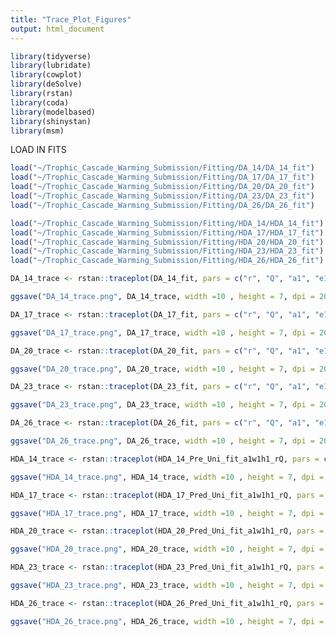```yaml
---
title: "Trace_Plot_Figures"
output: html_document
---
```


```r
library(tidyverse)
library(lubridate)
library(cowplot)
library(deSolve)
library(rstan)
library(coda)
library(modelbased)
library(shinystan)
library(msm)
```

LOAD IN FITS

```r
load("~/Trophic_Cascade_Warming_Submission/Fitting/DA_14/DA_14_fit")
load("~/Trophic_Cascade_Warming_Submission/Fitting/DA_17/DA_17_fit")
load("~/Trophic_Cascade_Warming_Submission/Fitting/DA_20/DA_20_fit")
load("~/Trophic_Cascade_Warming_Submission/Fitting/DA_23/DA_23_fit")
load("~/Trophic_Cascade_Warming_Submission/Fitting/DA_26/DA_26_fit")
```

```r
load("~/Trophic_Cascade_Warming_Submission/Fitting/HDA_14/HDA_14_fit")
load("~/Trophic_Cascade_Warming_Submission/Fitting/HDA_17/HDA_17_fit")
load("~/Trophic_Cascade_Warming_Submission/Fitting/HDA_20/HDA_20_fit")
load("~/Trophic_Cascade_Warming_Submission/Fitting/HDA_23/HDA_23_fit")
load("~/Trophic_Cascade_Warming_Submission/Fitting/HDA_26/HDA_26_fit")
```

```r

DA_14_trace <- rstan::traceplot(DA_14_fit, pars = c("r", "Q", "a1", "e1", "d1", "h1", "w1", "B", "sd_obs1", "sd_obs2", "N1_0", "N2_0"), inc_warmup = TRUE)

ggsave("DA_14_trace.png", DA_14_trace, width =10 , height = 7, dpi = 200)

```

```r
DA_17_trace <- rstan::traceplot(DA_17_fit, pars = c("r", "Q", "a1", "e1", "d1", "h1", "w1", "B", "sd_obs1", "sd_obs2", "N1_0", "N2_0"), inc_warmup = TRUE)

ggsave("DA_17_trace.png", DA_17_trace, width =10 , height = 7, dpi = 200)
```

```r
DA_20_trace <- rstan::traceplot(DA_20_fit, pars = c("r", "Q", "a1", "e1", "d1", "h1", "w1", "B", "sd_obs1", "sd_obs2", "N1_0", "N2_0"), inc_warmup = TRUE)

ggsave("DA_20_trace.png", DA_20_trace, width =10 , height = 7, dpi = 200)
```

```r
DA_23_trace <- rstan::traceplot(DA_23_fit, pars = c("r", "Q", "a1", "e1", "d1", "h1", "w1", "B", "sd_obs1", "sd_obs2", "N1_0", "N2_0"), inc_warmup = TRUE)

ggsave("DA_23_trace.png", DA_23_trace, width =10 , height = 7, dpi = 200)
```

```r
DA_26_trace <- rstan::traceplot(DA_26_fit, pars = c("r", "Q", "a1", "e1", "d1", "h1", "w1", "B", "sd_obs1", "sd_obs2", "N1_0", "N2_0"), inc_warmup = TRUE)

ggsave("DA_26_trace.png", DA_26_trace, width =10 , height = 7, dpi = 200)
```

```r
HDA_14_trace <- rstan::traceplot(HDA_14_Pre_Uni_fit_a1w1h1_rQ, pars = c("r", "Q", "a1", "h1", "w1","a2", "e2", "d2", "h2", "w2", "sd_obs1", "sd_obs2", "sd_obs3", "N1_0", "N2_0", "N3_0"), inc_warmup = TRUE)

ggsave("HDA_14_trace.png", HDA_14_trace, width =10 , height = 7, dpi = 200)
```

```r
HDA_17_trace <- rstan::traceplot(HDA_17_Pred_Uni_fit_a1w1h1_rQ, pars = c("r", "Q", "a1", "h1", "w1","a2", "e2", "d2", "h2", "w2", "sd_obs1", "sd_obs2", "sd_obs3", "N1_0", "N2_0", "N3_0"), inc_warmup = TRUE)

ggsave("HDA_17_trace.png", HDA_17_trace, width =10 , height = 7, dpi = 200)
```

```r
HDA_20_trace <- rstan::traceplot(HDA_20_Pred_Uni_fit_a1w1h1_rQ, pars = c("r", "Q", "a1", "h1", "w1","a2", "e2", "d2", "h2", "w2", "sd_obs1", "sd_obs2", "sd_obs3", "N1_0", "N2_0", "N3_0"), inc_warmup = TRUE)

ggsave("HDA_20_trace.png", HDA_20_trace, width =10 , height = 7, dpi = 200)
```

```r
HDA_23_trace <- rstan::traceplot(HDA_23_Pred_Uni_fit_a1w1h1_rQ, pars = c("r", "Q", "a1", "h1", "w1","a2", "e2", "d2", "h2", "w2", "sd_obs1", "sd_obs2", "sd_obs3", "N1_0", "N2_0", "N3_0"), inc_warmup = TRUE)

ggsave("HDA_23_trace.png", HDA_23_trace, width =10 , height = 7, dpi = 200)
```

```r
HDA_26_trace <- rstan::traceplot(HDA_26_Pred_Uni_fit_a1w1h1_rQ, pars = c("r", "Q", "a1", "h1", "w1","a2", "e2", "d2", "h2", "w2", "sd_obs1", "sd_obs2", "sd_obs3", "N1_0", "N2_0", "N3_0"), inc_warmup = TRUE)

ggsave("HDA_26_trace.png", HDA_26_trace, width =10 , height = 7, dpi = 200)
```












